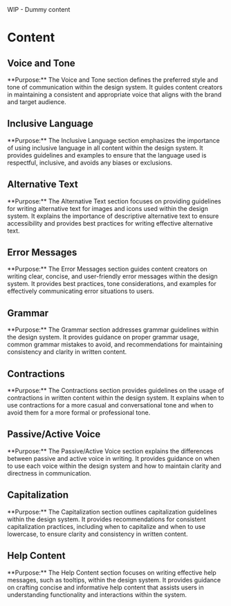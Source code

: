 
<Callout emoji="⚠️" type="warning">
  WIP - Dummy content
</Callout>

# Content

## Voice and Tone

<Callout emoji="🗣️" type="info">
  **Purpose:** The Voice and Tone section defines the preferred style and tone
  of communication within the design system. It guides content creators in
  maintaining a consistent and appropriate voice that aligns with the brand and
  target audience.
</Callout>

## Inclusive Language

<Callout emoji="🌍" type="info">
  **Purpose:** The Inclusive Language section emphasizes the importance of using
  inclusive language in all content within the design system. It provides
  guidelines and examples to ensure that the language used is respectful,
  inclusive, and avoids any biases or exclusions.
</Callout>

## Alternative Text

<Callout emoji="🖼️" type="info">
  **Purpose:** The Alternative Text section focuses on providing guidelines for
  writing alternative text for images and icons used within the design system.
  It explains the importance of descriptive alternative text to ensure
  accessibility and provides best practices for writing effective alternative
  text.
</Callout>

## Error Messages

<Callout emoji="⚠️" type="info">
  **Purpose:** The Error Messages section guides content creators on writing
  clear, concise, and user-friendly error messages within the design system. It
  provides best practices, tone considerations, and examples for effectively
  communicating error situations to users.
</Callout>

## Grammar

<Callout emoji="📝" type="info">
  **Purpose:** The Grammar section addresses grammar guidelines within the
  design system. It provides guidance on proper grammar usage, common grammar
  mistakes to avoid, and recommendations for maintaining consistency and clarity
  in written content.
</Callout>

## Contractions

<Callout emoji="📝" type="info">
  **Purpose:** The Contractions section provides guidelines on the usage of
  contractions in written content within the design system. It explains when to
  use contractions for a more casual and conversational tone and when to avoid
  them for a more formal or professional tone.
</Callout>

## Passive/Active Voice

<Callout emoji="📝" type="info">
  **Purpose:** The Passive/Active Voice section explains the differences between
  passive and active voice in writing. It provides guidance on when to use each
  voice within the design system and how to maintain clarity and directness in
  communication.
</Callout>

## Capitalization

<Callout emoji="📝" type="info">
  **Purpose:** The Capitalization section outlines capitalization guidelines
  within the design system. It provides recommendations for consistent
  capitalization practices, including when to capitalize and when to use
  lowercase, to ensure clarity and consistency in written content.
</Callout>

## Help Content

<Callout emoji="❓" type="info">
  **Purpose:** The Help Content section focuses on writing effective help
  messages, such as tooltips, within the design system. It provides guidance on
  crafting concise and informative help content that assists users in
  understanding functionality and interactions within the system.
</Callout>
